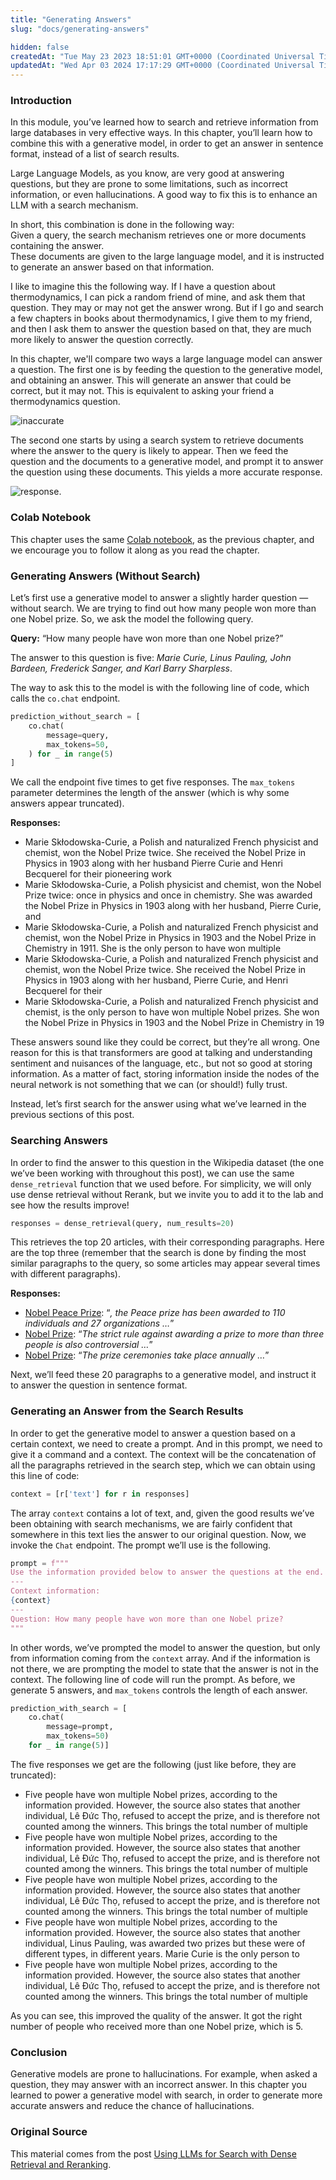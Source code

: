 ```yaml
---
title: "Generating Answers"
slug: "docs/generating-answers"

hidden: false
createdAt: "Tue May 23 2023 18:51:01 GMT+0000 (Coordinated Universal Time)"
updatedAt: "Wed Apr 03 2024 17:17:29 GMT+0000 (Coordinated Universal Time)"
---
```

### Introduction

In this module, you’ve learned how to search and retrieve information from large databases in very effective ways. In this chapter, you’ll learn how to combine this with a generative model, in order to get an answer in sentence format, instead of a list of search results.

Large Language Models, as you know, are very good at answering questions, but they are prone to some limitations, such as incorrect information, or even hallucinations. A good way to fix this is to enhance an LLM with a search mechanism.

In short, this combination is done in the following way:  
Given a query, the search mechanism retrieves one or more documents containing the answer.  
These documents are given to the large language model, and it is instructed to generate an answer based on that information.

I like to imagine this the following way. If I have a question about thermodynamics, I can pick a random friend of mine, and ask them that question. They may or may not get the answer wrong. But if I go and search a few chapters in books about thermodynamics, I give them to my friend, and then I ask them to answer the question based on that, they are much more likely to answer the question correctly.

In this chapter, we'll compare two ways a large language model can answer a question. The first one is by feeding the question to the generative model, and obtaining an answer. This will generate an answer that could be correct, but it may not. This is equivalent to asking your friend a thermodynamics question.

<img src='../../../assets/images/ff13d15-image.png' alt='inaccurate' />


The second one starts by using a search system to retrieve documents where the answer to the query is likely to appear. Then we feed the question and the documents to a generative model, and prompt it to answer the question using these documents. This yields a more accurate response.

<img src='../../../assets/images/7f6deb5-image.png' alt='response.' />


### Colab Notebook

This chapter uses the same [Colab notebook](https://colab.research.google.com/github/cohere-ai/notebooks/blob/main/notebooks/llmu/End_To_End_Wikipedia_Search.ipynb), as the previous chapter, and we encourage you to follow it along as you read the chapter.

### Generating Answers (Without Search)

Let’s first use a generative model to answer a slightly harder question — without search. We are trying to find out how many people won more than one Nobel prize. So, we ask the model the following query.

**Query:** “How many people have won more than one Nobel prize?”

The answer to this question is five: _Marie Curie, Linus Pauling, John Bardeen, Frederick Sanger, and Karl Barry Sharpless_.

The way to ask this to the model is with the following line of code, which calls the `co.chat` endpoint.

```python PYTHON
prediction_without_search = [
    co.chat(
        message=query,
        max_tokens=50,
    ) for _ in range(5)
]
```

We call the endpoint five times to get five responses. The `max_tokens` parameter determines the length of the answer (which is why some answers appear truncated).

**Responses:**

- Marie Skłodowska-Curie, a Polish and naturalized French physicist and chemist, won the Nobel Prize twice. She received the Nobel Prize in Physics in 1903 along with her husband Pierre Curie and Henri Becquerel for their pioneering work
- Marie Skłodowska-Curie, a Polish physicist and chemist, won the Nobel Prize twice: once in physics and once in chemistry. She was awarded the Nobel Prize in Physics in 1903 along with her husband, Pierre Curie, and
- Marie Skłodowska-Curie, a Polish and naturalized French physicist and chemist, won the Nobel Prize in Physics in 1903 and the Nobel Prize in Chemistry in 1911. She is the only person to have won multiple
- Marie Skłodowska-Curie, a Polish and naturalized French physicist and chemist, won the Nobel Prize twice. She received the Nobel Prize in Physics in 1903 along with her husband, Pierre Curie, and Henri Becquerel for their
- Marie Skłodowska-Curie, a Polish and naturalized French physicist and chemist, is the only person to have won multiple Nobel prizes. She won the Nobel Prize in Physics in 1903 and the Nobel Prize in Chemistry in 19

These answers sound like they could be correct, but they’re all wrong. One reason for this is that transformers are good at talking and understanding sentiment and nuisances of the language, etc., but not so good at storing information. As a matter of fact, storing information inside the nodes of the neural network is not something that we can (or should!) fully trust.

Instead, let’s first search for the answer using what we’ve learned in the previous sections of this post.

### Searching Answers

In order to find the answer to this question in the Wikipedia dataset (the one we’ve been working with throughout this post), we can use the same `dense_retrieval` function that we used before. For simplicity, we will only use dense retrieval without Rerank, but we invite you to add it to the lab and see how the results improve!

```python PYTHON
responses = dense_retrieval(query, num_results=20)
```

This retrieves the top 20 articles, with their corresponding paragraphs. Here are the top three (remember that the search is done by finding the most similar paragraphs to the query, so some articles may appear several times with different paragraphs).

**Responses:**

- [Nobel Peace Prize](https://en.wikipedia.org/wiki?curid=26230922): “_, the Peace prize has been awarded to 110 individuals and 27 organizations …_”
- [Nobel Prize](https://en.wikipedia.org/wiki?curid=21201): “_The strict rule against awarding a prize to more than three people is also controversial …_”
- [Nobel Prize](https://en.wikipedia.org/wiki?curid=21201): “_The prize ceremonies take place annually …_”

Next, we’ll feed these 20 paragraphs to a generative model, and instruct it to answer the question in sentence format.

### Generating an Answer from the Search Results

In order to get the generative model to answer a question based on a certain context, we need to create a prompt. And in this prompt, we need to give it a command and a context. The context will be the concatenation of all the paragraphs retrieved in the search step, which we can obtain using this line of code:

```python PYTHON
context = [r['text'] for r in responses]
```

The array `context` contains a lot of text, and, given the good results we’ve been obtaining with search mechanisms, we are fairly confident that somewhere in this text lies the answer to our original question. Now, we invoke the `Chat` endpoint. The prompt we’ll use is the following.

```python PYTHON
prompt = f"""
Use the information provided below to answer the questions at the end. If the answer to the question is not contained in the provided information, say "The answer is not in the context".
---
Context information:
{context}
---
Question: How many people have won more than one Nobel prize?
"""
```

In other words, we’ve prompted the model to answer the question, but only from information coming from the `context` array. And if the information is not there, we are prompting the model to state that the answer is not in the context. The following line of code will run the prompt. As before, we generate 5 answers, and `max_tokens` controls the length of each answer.

```python PYTHON
prediction_with_search = [
    co.chat(
        message=prompt,
        max_tokens=50)
    for _ in range(5)]
```

The five responses we get are the following (just like before, they are truncated):

- Five people have won multiple Nobel prizes, according to the information provided. However, the source also states that another individual, Lê Đức Thọ, refused to accept the prize, and is therefore not counted among the winners. This brings the total number of multiple
- Five people have won multiple Nobel prizes, according to the information provided. However, the source also states that another individual, Lê Đức Thọ, refused to accept the prize, and is therefore not counted among the winners. This brings the total number of multiple
- Five people have won multiple Nobel prizes, according to the information provided. However, the source also states that another individual, Lê Đức Thọ, refused to accept the prize, and is therefore not counted among the winners. This brings the total number of multiple
- Five people have won multiple Nobel prizes, according to the information provided. However, the source also states that another individual, Linus Pauling, was awarded two prizes but these were of different types, in different years. Marie Curie is the only person to
- Five people have won multiple Nobel prizes, according to the information provided. However, the source also states that another individual, Lê Đức Thọ, refused to accept the prize, and is therefore not counted among the winners. This brings the total number of multiple

As you can see, this improved the quality of the answer. It got the right number of people who received more than one Nobel prize, which is 5.

### Conclusion

Generative models are prone to hallucinations. For example, when asked a question, they may answer with an incorrect answer. In this chapter you learned to power a generative model with search, in order to generate more accurate answers and reduce the chance of hallucinations.

### Original Source

This material comes from the post [Using LLMs for Search with Dense Retrieval and Reranking](https://txt.cohere.com/using-llms-for-search/).

